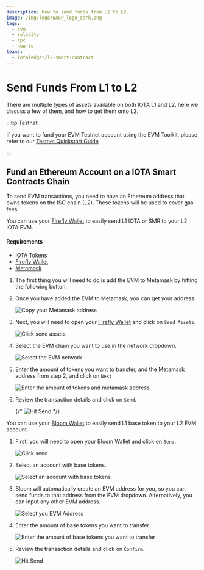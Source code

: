 ```yaml
---
description: How to send funds from L1 to L2.
image: /img/logo/WASP_logo_dark.png
tags:
  - evm
  - solidity
  - rpc
  - how-to
teams:
  - iotaledger/l2-smart-contract
---
```



# Send Funds From L1 to L2

There are multiple types of assets available on both IOTA L1 and L2, here we discuss a few of them, and how to get them
onto L2.

:::tip Testnet

If you want to fund your EVM Testnet account using the EVM Toolkit, please refer to our [Testnet Quickstart Guide](../getting-started/quick-start.mdx)

:::

## Fund an Ethereum Account on a IOTA Smart Contracts Chain

To send EVM transactions, you need to have an Ethereum address that owns tokens on the ISC chain (L2). These tokens will
be used to cover gas fees.

<Tabs groupId='wallet' queryString>
<TabItem value='firefly' label='Firefly'>

You can use your [Firefly Wallet](https://firefly.iota.org/) to easily send L1 IOTA or SMR to your L2 IOTA EVM.

#### Requirements

-   IOTA Tokens
-   [Firefly Wallet](https://firefly.iota.org/)
-   [Metamask](https://metamask.io/)

1. The first thing you will need to do is add the EVM to Metamask by hitting the following button.

<MetamaskButtons />

2. Once you have added the EVM to Metamask, you can get your address:

    ![Copy your Metamask address](/img/iota-evm/evm/how-tos/get-funds/copy-your-address.png)

3. Next, you will need to open your [Firefly Wallet](https://firefly.iota.org/) and click on `Send Assets`.

    ![Click send assets](/img/iota-evm/evm/how-tos/get-funds/firefly/select-send-assets.png)

4. Select the EVM chain you want to use in the network dropdown.

    ![Select the EVM network](/img/iota-evm/evm/how-tos/get-funds/firefly/select-shimmer-evm.png)

5. Enter the amount of tokens you want to transfer, and the Metamask address from step 2, and click on `Next`

    ![Enter the amount of tokens and metamask address](/img/iota-evm/evm/how-tos/get-funds/firefly/enter-your-desired-amount-and-metamask-address.png)

6. Review the transaction details and click on `Send`.

    {/* ![Hit Send](/img/iota-evm/evm/how-tos/get-funds/firefly/hit-send.png) */}

</TabItem>
<TabItem value='bloom-wallet' label='Bloom Wallet'>

You can use your [Bloom Wallet](https://bloomwallet.io/) to easily send L1 base token to your L2 EVM account.

1. First, you will need to open your [Bloom Wallet](https://firefly.iota.org/) and click on `Send`.

    ![Click send](/img/iota-evm/evm/how-tos/get-funds/bloom/select-send.png)

2. Select an account with base tokens.

    ![Select an account with base tokens](/img/iota-evm/evm/how-tos/get-funds/bloom/select-the-smr-token.png)

3. Bloom will automatically create an EVM address for you, so you can send funds to that address from the
   EVM dropdown. Alternatively, you can input any other EVM address.

    ![Select you EVM Address](/img/iota-evm/evm/how-tos/get-funds/bloom/enter-the-recipient-address.png)

4. Enter the amount of base tokens you want to transfer.

    ![Enter the amount of base tokens you want to transfer](/img/iota-evm/evm/how-tos/get-funds/bloom/enter-the-amount.png)

5. Review the transaction details and click on `Confirm`.

    ![Hit Send](/img/iota-evm/evm/how-tos/get-funds/bloom/review-and-confirm-the-transaction.png)

</TabItem>
</Tabs>
